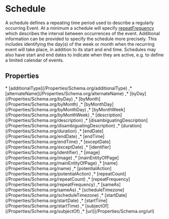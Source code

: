 
# Schedule

A schedule defines a repeating time period used to describe a regularly occurring <Link href="/Event">Event</Link>. At a minimum a schedule will specify <a class="localLink" href="/repeatFrequency">repeatFrequency</a> which describes the interval between occurrences of the event. Additional information can be provided to specify the schedule more precisely.
      This includes identifying the day(s) of the week or month when the recurring event will take place, in addition to its start and end time. Schedules may also
      have start and end dates to indicate when they are active, e.g. to define a limited calendar of events.

## Properties

<Grid>
* [additionalType](/Properties/Schema.org/additionalType)
,* [alternateName](/Properties/Schema.org/alternateName)
,* [byDay](/Properties/Schema.org/byDay)
,* [byMonth](/Properties/Schema.org/byMonth)
,* [byMonthDay](/Properties/Schema.org/byMonthDay)
,* [byMonthWeek](/Properties/Schema.org/byMonthWeek)
,* [description](/Properties/Schema.org/description)
,* [disambiguatingDescription](/Properties/Schema.org/disambiguatingDescription)
,* [duration](/Properties/Schema.org/duration)
,* [endDate](/Properties/Schema.org/endDate)
,* [endTime](/Properties/Schema.org/endTime)
,* [exceptDate](/Properties/Schema.org/exceptDate)
,* [identifier](/Properties/Schema.org/identifier)
,* [image](/Properties/Schema.org/image)
,* [mainEntityOfPage](/Properties/Schema.org/mainEntityOfPage)
,* [name](/Properties/Schema.org/name)
,* [potentialAction](/Properties/Schema.org/potentialAction)
,* [repeatCount](/Properties/Schema.org/repeatCount)
,* [repeatFrequency](/Properties/Schema.org/repeatFrequency)
,* [sameAs](/Properties/Schema.org/sameAs)
,* [scheduleTimezone](/Properties/Schema.org/scheduleTimezone)
,* [startDate](/Properties/Schema.org/startDate)
,* [startTime](/Properties/Schema.org/startTime)
,* [subjectOf](/Properties/Schema.org/subjectOf)
,* [url](/Properties/Schema.org/url)

</Grid>

